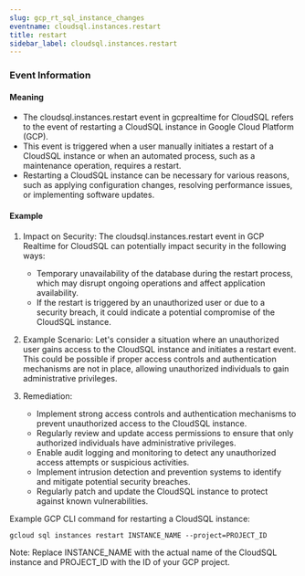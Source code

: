 ```yaml
--- 
slug: gcp_rt_sql_instance_changes
eventname: cloudsql.instances.restart
title: restart
sidebar_label: cloudsql.instances.restart
---
```

                       
### Event Information

#### Meaning

- The cloudsql.instances.restart event in gcprealtime for CloudSQL refers to the event of restarting a CloudSQL instance in Google Cloud Platform (GCP).
- This event is triggered when a user manually initiates a restart of a CloudSQL instance or when an automated process, such as a maintenance operation, requires a restart.
- Restarting a CloudSQL instance can be necessary for various reasons, such as applying configuration changes, resolving performance issues, or implementing software updates.

#### Example

1. Impact on Security: The cloudsql.instances.restart event in GCP Realtime for CloudSQL can potentially impact security in the following ways:
   - Temporary unavailability of the database during the restart process, which may disrupt ongoing operations and affect application availability.
   - If the restart is triggered by an unauthorized user or due to a security breach, it could indicate a potential compromise of the CloudSQL instance.

2. Example Scenario: Let's consider a situation where an unauthorized user gains access to the CloudSQL instance and initiates a restart event. This could be possible if proper access controls and authentication mechanisms are not in place, allowing unauthorized individuals to gain administrative privileges.

3. Remediation:
   - Implement strong access controls and authentication mechanisms to prevent unauthorized access to the CloudSQL instance.
   - Regularly review and update access permissions to ensure that only authorized individuals have administrative privileges.
   - Enable audit logging and monitoring to detect any unauthorized access attempts or suspicious activities.
   - Implement intrusion detection and prevention systems to identify and mitigate potential security breaches.
   - Regularly patch and update the CloudSQL instance to protect against known vulnerabilities.

Example GCP CLI command for restarting a CloudSQL instance:
```
gcloud sql instances restart INSTANCE_NAME --project=PROJECT_ID
```
Note: Replace INSTANCE_NAME with the actual name of the CloudSQL instance and PROJECT_ID with the ID of your GCP project.


 